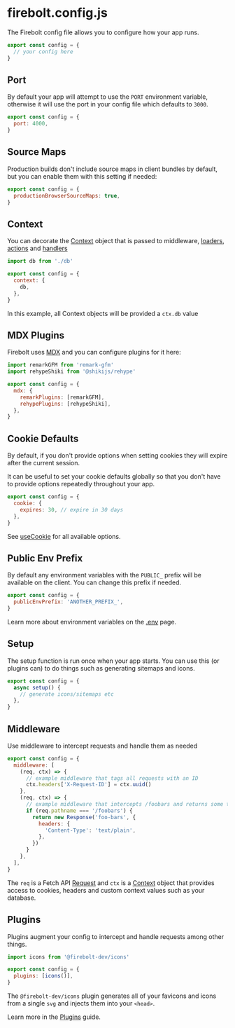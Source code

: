 <Meta
  title='Reference: firebolt.config.js'
  description='API Reference for the firebolt config file.'
/>

# firebolt.config.js

The Firebolt config file allows you to configure how your app runs.

```jsx title='firebolt.config.js' lineNumbers
export const config = {
  // your config here
}
```

## Port

By default your app will attempt to use the `PORT` environment variable, otherwise it will use the port in your config file which defaults to `3000`.

```jsx title='firebolt.config.js' lineNumbers
export const config = {
  port: 4000,
}
```

## Source Maps

Production builds don't include source maps in client bundles by default, but you can enable them with this setting if needed:

```jsx title='firebolt.config.js' lineNumbers
export const config = {
  productionBrowserSourceMaps: true,
}
```

## Context

You can decorate the [Context](/docs/ref/context) object that is passed to middleware, [loaders](/docs/loaders), [actions](/docs/actions) and [handlers](/docs/ref/handler.js)

```jsx title='firebolt.config.js' lineNumbers
import db from './db'

export const config = {
  context: {
    db,
  },
}
```

In this example, all Context objects will be provided a `ctx.db` value

## MDX Plugins

Firebolt uses [MDX](https://mdxjs.com/) and you can configure plugins for it here:

```jsx title='firebolt.config.js' lineNumbers
import remarkGFM from 'remark-gfm'
import rehypeShiki from '@shikijs/rehype'

export const config = {
  mdx: {
    remarkPlugins: [remarkGFM],
    rehypePlugins: [rehypeShiki],
  },
}
```

## Cookie Defaults

By default, if you don't provide options when setting cookies they will expire after the current session.

It can be useful to set your cookie defaults globally so that you don't have to provide options repeatedly throughout your app.

```jsx title='firebolt.config.js' lineNumbers
export const config = {
  cookie: {
    expires: 30, // expire in 30 days
  },
}
```

See [useCookie](/docs/ref/useCookie) for all available options.

## Public Env Prefix

By default any environment variables with the `PUBLIC_` prefix will be available on the client. You can change this prefix if needed.

```jsx title='firebolt.config.js' lineNumbers
export const config = {
  publicEnvPrefix: 'ANOTHER_PREFIX_',
}
```

Learn more about environment variables on the [.env](/docs/ref/env) page.

## Setup

The setup function is run once when your app starts. You can use this (or plugins can) to do things such as generating sitemaps and icons.

```jsx title='firebolt.config.js' lineNumbers
export const config = {
  async setup() {
    // generate icons/sitemaps etc
  },
}
```

## Middleware

Use middleware to intercept requests and handle them as needed

```jsx title='firebolt.config.js' lineNumbers
export const config = {
  middleware: [
    (req, ctx) => {
      // example middleware that tags all requests with an ID
      ctx.headers['X-Request-ID'] = ctx.uuid()
    },
    (req, ctx) => {
      // example middleware that intercepts /foobars and returns some text
      if (req.pathname === '/foobars') {
        return new Response('foo-bars', {
          headers: {
            'Content-Type': 'text/plain',
          },
        })
      }
    },
  ],
}
```

The `req` is a Fetch API [Request](https://developer.mozilla.org/en-US/docs/Web/API/Request) and `ctx` is a [Context](/docs/ref/context) object that provides access to cookies, headers and custom context values such as your database.

## Plugins

Plugins augment your config to intercept and handle requests among other things.

```jsx title='firebolt.config.js' lineNumbers
import icons from '@firebolt-dev/icons'

export const config = {
  plugins: [icons()],
}
```

The `@firebolt-dev/icons` plugin generates all of your favicons and icons from a single `svg` and injects them into your `<head>`.

Learn more in the [Plugins](/docs/guides/plugins) guide.
